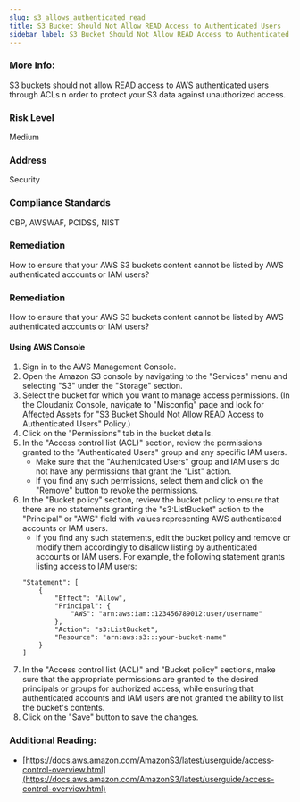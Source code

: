 ```yaml
---
slug: s3_allows_authenticated_read
title: S3 Bucket Should Not Allow READ Access to Authenticated Users
sidebar_label: S3 Bucket Should Not Allow READ Access to Authenticated Users
---
```


### More Info:

S3 buckets should not allow READ access to AWS authenticated users through ACLs n order to protect your S3 data against unauthorized access.

### Risk Level

Medium

### Address

Security

### Compliance Standards

CBP, AWSWAF, PCIDSS, NIST

### Remediation

How to ensure that your AWS S3 buckets content cannot be listed by AWS authenticated accounts or IAM users?

### Remediation

How to ensure that your AWS S3 buckets content cannot be listed by AWS authenticated accounts or IAM users?

#### Using AWS Console

1. Sign in to the AWS Management Console.
2. Open the Amazon S3 console by navigating to the "Services" menu and selecting "S3" under the "Storage" section.
3. Select the bucket for which you want to manage access permissions.
    (In the Cloudanix Console, navigate to "Misconfig" page and look for Affected Assets for "S3 Bucket Should Not Allow READ Access to Authenticated Users" Policy.)
4. Click on the "Permissions" tab in the bucket details.
5. In the "Access control list (ACL)" section, review the permissions granted to the "Authenticated Users" group and any specific IAM users.
   - Make sure that the "Authenticated Users" group and IAM users do not have any permissions that grant the "List" action.
   - If you find any such permissions, select them and click on the "Remove" button to revoke the permissions.
6. In the "Bucket policy" section, review the bucket policy to ensure that there are no statements granting the "s3:ListBucket" action to the "Principal" or "AWS" field with values representing AWS authenticated accounts or IAM users.
   - If you find any such statements, edit the bucket policy and remove or modify them accordingly to disallow listing by authenticated accounts or IAM users.
   For example, the following statement grants listing access to IAM users:
   ```
   "Statement": [
       {
           "Effect": "Allow",
           "Principal": {
               "AWS": "arn:aws:iam::123456789012:user/username"
           },
           "Action": "s3:ListBucket",
           "Resource": "arn:aws:s3:::your-bucket-name"
       }
   ]
   ```
7. In the "Access control list (ACL)" and "Bucket policy" sections, make sure that the appropriate permissions are granted to the desired principals or groups for authorized access, while ensuring that authenticated accounts and IAM users are not granted the ability to list the bucket's contents.
8. Click on the "Save" button to save the changes.

### Additional Reading:

- [https://docs.aws.amazon.com/AmazonS3/latest/userguide/access-control-overview.html](https://docs.aws.amazon.com/AmazonS3/latest/userguide/access-control-overview.html) 

